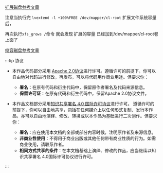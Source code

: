 
[扩展磁盘参考文章][extend centos 8 disk]

[extend centos 8 disk]: https://blog.csdn.net/qq_43743460/article/details/104463116

注意当执行完 `lvextend -l +100%FREE /dev/mapper/cl-root`    扩展文件系统容量后，

再次执行`xfs_grows /`命令 就会发现 扩展的容量 已经加到/dev/mapper/cl-root卷上面了


[缩容磁盘参考文章][shrink centos 8 disk]

[shrink centos 8 disk]: https://www.snad.cz/en/2020/06/16/shrink-centos-8-1-xfs-disk-in-vm/




:::tip 协议

- 本作品代码部分采用 [Apache 2.0协议](https://www.apache.org/licenses/LICENSE-2.0)进行许可。遵循许可的前提下，你可以自由地对代码进行修改，再发布，可以将代码用作商业用途。但要求你：
  - **署名**：在原有代码和衍生代码中，保留原作者署名及代码来源信息。
  - **保留许可证**：在原有代码和衍生代码中，保留Apache 2.0协议文件。

- 本作品文档部分采用[知识共享署名 4.0 国际许可协议](http://creativecommons.org/licenses/by/4.0/)进行许可。 遵循许可的前提下，你可以自由地共享，包括在任何媒介上以任何形式复制、发行本作品，亦可以自由地演绎、修改、转换或以本作品为基础进行二次创作。但要求你：
  - **署名**：应在使用本文档的全部或部分内容时候，注明原作者及来源信息。
  - **非商业性使用**：不得用于商业出版或其他任何带有商业性质的行为。如需商业使用，请联系作者。
  - **相同方式共享的条件**：在本文档基础上演绎、修改的作品，应当继续以知识共享署名 4.0国际许可协议进行许可。

:::